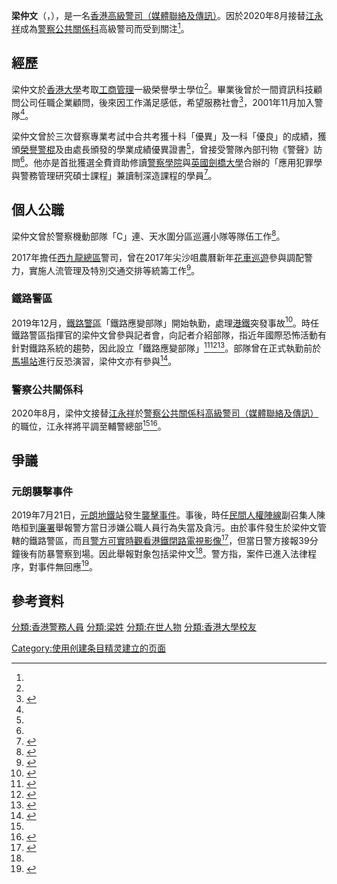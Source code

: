 {{Distinguish|梁仲文 (導演)}}
{{Infobox_officeholder
| name = 梁仲文
| image name = 
| width = 
| Sex = 男
| now = 警察公共關係科高級警司
| period = 2020年8月3日 -
| different name = 「Man Sir」<ref name="SING1"/>
| Native place = 
| date of birth = 
| date of death = 
| place of birth = 
| nationality = {{CNHK}}
| place of death = 
| spouse = 
| relatives = 
| educate =
*[[香港大學|香港大學]]工商管理學士
| past = 
*[[鐵路警區|鐵路警區]]指揮官
*[[西九龍總區|西九龍總區]]警司
*警察機動部隊隊員
}}
'''梁仲文'''（{{lang-en|Leung Chung-man}}，{{bd|？||||}}），是一名[[高級警司#香港|香港高級警司（媒體聯絡及傳訊）]]。因於2020年8月接替[[江永祥|江永祥]]成為[[警察公共關係科|警察公共關係科]]高級警司而受到關注<ref name="INTRO"/>。

== 經歷 ==
梁仲文於[[香港大學|香港大學]]考取[[工商管理|工商管理]]一級榮譽學士學位<ref name="INTRO"/>。畢業後曾於一間資訊科技顧問公司任職企業顧問，後來因工作滿足感低，希望服務社會<ref name="INTRO">{{cite news |author1=鄭珊嬌 |title=從商不滿足 梁仲文為理想當警察 |url=http://www.singpao.com.hk/index.php?fi=news1&id=8351 |accessdate=2020-08-14 |work=成報 |date=2016-10-31 |archive-date=2020-09-01 |archive-url=https://web.archive.org/web/20200901063315/http://www.singpao.com.hk/index.php?fi=news1&id=8351 |dead-url=no }}</ref>，2001年11月加入警隊<ref name="GOV" />。

梁仲文曾於三次督察專業考試中合共考獲十科「優異」及一科「優良」的成績，獲頒[[榮譽警棍|榮譽警棍]]及由處長頒發的學業成績優異證書<ref name="GOV" />，曾接受警隊內部刊物《警聲》訪問<ref name="apple" />。他亦是首批獲選全費資助修讀[[警察學院|警察學院]]與[[劍橋大學|英國劍橋大學]]合辦的「應用犯罪學與警務管理研究碩士課程」兼讀制深造課程的學員<ref name="SING1">{{cite news |title=警察公共關係科掌傳媒關係骨幹換班 梁仲文今接任 江永祥平調輔警總部 |url=http://www.singpao.com.hk/index.php?fi=hot&id=113605 |accessdate=2020-08-14 |work=成報 |date=2020-08-03 |archive-date=2020-09-01 |archive-url=https://web.archive.org/web/20200901063319/http://www.singpao.com.hk/index.php?fi=hot&id=113605 |dead-url=no }}</ref>。

== 個人公職 ==
梁仲文曾於警察機動部隊「C」連、天水圍分區巡邏小隊等隊伍工作<ref name="GOV">{{cite web |title=督察梁仲文專業試 共考獲「十優」佳績 |url=https://www.police.gov.hk/offbeat/775/chi/n04.htm |website=www.police.gov.hk |accessdate=2020-08-14 |archive-date=2019-10-05 |archive-url=https://web.archive.org/web/20191005162548/https://www.police.gov.hk/offbeat/775/chi/n04.htm |dead-url=no }}</ref>。

2017年擔任[[西九龍總區|西九龍總區]]警司，曾在2017年尖沙咀農曆新年[[花車巡遊|花車巡遊]]參與調配警力，實施人流管理及特別交通交排等統籌工作<ref>{{cite news |title=警採特別措施配合新春活動 |url=https://www.news.gov.hk/tc/categories/law_order/html/2017/01/20170126_153642.lin.shtml |accessdate=2020-08-16 |work=Hong Kong's Information Services Department |date=2017-01-26 |language=zh-hk |archive-date=2020-09-01 |archive-url=https://web.archive.org/web/20200901063257/https://www.news.gov.hk/tc/categories/law_order/html/2017/01/20170126_153642.lin.shtml |dead-url=no }}</ref>。

===鐵路警區===
2019年12月，[[鐵路警區|鐵路警區]]「鐵路應變部隊」開始執勤，處理[[港鐵|港鐵]]突發事故<ref>{{Cite web|url=https://www.hk01.com/%E7%A4%BE%E6%9C%83%E6%96%B0%E8%81%9E/273937/%E8%AD%A6%E5%AF%9F%E9%90%B5%E8%B7%AF%E6%87%89%E8%AE%8A%E9%83%A8%E9%9A%8A%E4%B8%8B%E5%91%A8%E6%97%A5%E8%B5%B7%E5%9F%B7%E5%8B%A4-%E8%83%8C%E5%9B%8A%E8%97%8F%E6%9C%80%E6%96%B0mpx%E8%A1%9D%E9%8B%92%E6%A7%8D%E5%B7%A1%E9%AB%98%E5%8D%B1%E8%BB%8A%E7%AB%99|title=警察鐵路應變部隊下周日起執勤　背囊藏最新MPX衝鋒槍巡高危車站|date=2018-12-21|work=香港01|accessdate=2020-08-16|archive-date=2019-12-12|archive-url=https://web.archive.org/web/20191212151550/https://www.hk01.com/%E7%A4%BE%E6%9C%83%E6%96%B0%E8%81%9E/273937/%E8%AD%A6%E5%AF%9F%E9%90%B5%E8%B7%AF%E6%87%89%E8%AE%8A%E9%83%A8%E9%9A%8A%E4%B8%8B%E5%91%A8%E6%97%A5%E8%B5%B7%E5%9F%B7%E5%8B%A4-%E8%83%8C%E5%9B%8A%E8%97%8F%E6%9C%80%E6%96%B0mpx%E8%A1%9D%E9%8B%92%E6%A7%8D%E5%B7%A1%E9%AB%98%E5%8D%B1%E8%BB%8A%E7%AB%99|dead-url=no}}</ref>。時任鐵路警區指揮官的梁仲文曾參與記者會，向記者介紹部隊，指近年國際恐怖活動有針對鐵路系統的趨勢，因此設立「鐵路應變部隊」<ref>{{Cite web|url=https://news.mingpao.com/ins/%E6%B8%AF%E8%81%9E/article/20181221/s00001/1545374459954/%E3%80%90%E7%9F%AD%E7%89%87%E3%80%91%E5%9C%8B%E9%9A%9B%E6%81%90%E6%80%96%E6%B4%BB%E5%8B%95%E6%9C%89%E9%87%9D%E5%B0%8D%E9%90%B5%E8%B7%AF%E8%B6%A8%E5%8B%A2-%E8%AD%A6%E9%90%B5%E8%B7%AF%E6%87%89%E8%AE%8A%E9%83%A8%E9%9A%8A%E6%98%9F%E6%9C%9F%E6%97%A5%E8%B5%B7%E3%80%8C%E5%87%BA%E6%9B%B4%E3%80%8D|title=【短片】國際恐怖活動有針對鐵路趨勢　警鐵路應變部隊星期日起「出更」 (14:48)|date=2018-12-21|work=明報|accessdate=2020-08-16|archive-date=2020-09-01|archive-url=https://web.archive.org/web/20200901063258/https://news.mingpao.com/ins/%E6%B8%AF%E8%81%9E/article/20181221/s00001/1545374459954/%E3%80%90%E7%9F%AD%E7%89%87%E3%80%91%E5%9C%8B%E9%9A%9B%E6%81%90%E6%80%96%E6%B4%BB%E5%8B%95%E6%9C%89%E9%87%9D%E5%B0%8D%E9%90%B5%E8%B7%AF%E8%B6%A8%E5%8B%A2-%E8%AD%A6%E9%90%B5%E8%B7%AF%E6%87%89%E8%AE%8A%E9%83%A8%E9%9A%8A%E6%98%9F%E6%9C%9F%E6%97%A5%E8%B5%B7%E3%80%8C%E5%87%BA%E6%9B%B4%E3%80%8D|dead-url=no}}</ref><ref>{{Cite web|url=https://hk.on.cc/hk/bkn/cnt/news/20181221/bkn-20181221134207436-1221_00822_001.html|title=警首支鐵路反恐應變部隊　高危轉車站巡邏|date=2018-12-21|work=on.cc東網|accessdate=2020-08-15|archive-date=2020-09-01|archive-url=https://web.archive.org/web/20200901063324/https://hk.on.cc/hk/bkn/cnt/news/20181221/bkn-20181221134207436-1221_00822_001.html|dead-url=no}}</ref><ref>{{Cite web|url=https://hk.appledaily.com/local/20181222/BR6JVKHTFWXNRNA3RPHUBUR7ZM/|title=巡邏反恐　鐵路應變部隊明執勤|date=2018-12-22|work=蘋果日報 (香港)|accessdate=2020-08-15|archive-date=2020-09-01|archive-url=https://web.archive.org/web/20200901063311/https://hk.appledaily.com/local/20181222/BR6JVKHTFWXNRNA3RPHUBUR7ZM/|dead-url=yes}}</ref>。部隊曾在正式執勤前於[[馬場站_(香港)|馬場站]]進行反恐演習，梁仲文亦有參與<ref>{{Cite web|url=http://paper.wenweipo.com/2018/12/22/YO1812220011.htm|title=鐵路反恐隊明日「出更」|date=2018-12-22|work=文匯報 (香港)|accessdate=2020-08-15|archive-date=2018-12-22|archive-url=https://web.archive.org/web/20181222010056/http://paper.wenweipo.com/2018/12/22/YO1812220011.htm|dead-url=no}}</ref>。

===警察公共關係科===
2020年8月，梁仲文接替[[江永祥|江永祥]]於[[警察公共關係科|警察公共關係科]][[高級警司|高級警司（媒體聯絡及傳訊）]]的職位，江永祥將平調至輔警總部<ref name="SING1" /><ref name="apple">{{Cite web|url=https://hk.appledaily.com/local/20200804/J4TT3V26V3X4QCR3MIORNYC7OE/|title=江永祥　高振邦　傳調離PPRB|date=2020-08-04|work=蘋果日報 (香港)|accessdate=2020-08-04|archive-date=2020-09-01|archive-url=https://web.archive.org/web/20200901063312/https://hk.appledaily.com/local/20200804/J4TT3V26V3X4QCR3MIORNYC7OE/|dead-url=yes}}</ref>。

== 爭議 ==
===元朗襲擊事件===
{{Main|元朗襲擊事件}}
2019年7月21日，[[元朗站_(西鐵綫)|元朗地鐵站]]發生[[元朗襲擊事件|襲擊事件]]。事後，時任[[民間人權陣線|民間人權陣線]]副召集人陳皓桓到[[廉政公署_(香港)|廉署]]舉報警方當日涉嫌公職人員行為失當及貪污。由於事件發生於梁仲文管轄的鐵路警區，而且[[元朗襲擊事件#警方能實時看港鐵閉路電視|警方可實時觀看港鐵閉路電視影像]]<ref>{{Cite web|url=https://news.mingpao.com/ins/%E6%B8%AF%E8%81%9E/article/20190821/s00001/1566384583712/%E3%80%90%E9%80%83%E7%8A%AF%E6%A2%9D%E4%BE%8B%E3%80%91%E8%AD%A6%E6%96%B9%E6%89%BF%E8%AA%8D%E9%90%B5%E8%B7%AF%E8%AD%A6%E5%8D%80%E5%8F%AF%E5%AF%A6%E6%99%82%E7%9C%8B%E6%B8%AF%E9%90%B5%E9%96%89%E8%B7%AF%E9%9B%BB%E8%A6%96|title=【逃犯條例】警方承認鐵路警區可實時看港鐵閉路電視 (21:10)|date=2019-08-21|work=明報|accessdate=2020-08-16|archive-date=2019-09-13|archive-url=https://web.archive.org/web/20190913200152/https://news.mingpao.com/ins/%e6%b8%af%e8%81%9e/article/20190821/s00001/1566384583712/%e3%80%90%e9%80%83%e7%8a%af%e6%a2%9d%e4%be%8b%e3%80%91%e8%ad%a6%e6%96%b9%e6%89%bf%e8%aa%8d%e9%90%b5%e8%b7%af%e8%ad%a6%e5%8d%80%e5%8f%af%e5%af%a6%e6%99%82%e7%9c%8b%e6%b8%af%e9%90%b5%e9%96%89%e8%b7%af%e9%9b%bb%e8%a6%96|dead-url=no}}</ref>，但當日警方接報39分鐘後有防暴警察到場。因此舉報對象包括梁仲文<ref name="NICK"/>。警方指，案件已進入法律程序，對事件無回應<ref name="NICK">{{cite news |author1=歐陽靜琳 |author2=李明佑 |title=稱警縱容元朗襲擊 民陣工黨向廉署舉報 |url=https://skypost.ulifestyle.com.hk/article/2411148/%E7%A8%B1%E8%AD%A6%E7%B8%B1%E5%AE%B9%E5%85%83%E6%9C%97%E8%A5%B2%E6%93%8A%20%E6%B0%91%E9%99%A3%E5%B7%A5%E9%BB%A8%E5%90%91%E5%BB%89%E7%BD%B2%E8%88%89%E5%A0%B1 |accessdate=2020-08-14 |work=晴報 |date=2019-07-26 |archive-date=2020-09-01 |archive-url=https://web.archive.org/web/20200901063323/https://skypost.ulifestyle.com.hk/article/2411148/%E7%A8%B1%E8%AD%A6%E7%B8%B1%E5%AE%B9%E5%85%83%E6%9C%97%E8%A5%B2%E6%93%8A%20%E6%B0%91%E9%99%A3%E5%B7%A5%E9%BB%A8%E5%90%91%E5%BB%89%E7%BD%B2%E8%88%89%E5%A0%B1 |dead-url=no }}</ref>。

== 參考資料 ==
{{Reflist|2}}

[[Category:使用创建条目精灵建立的页面|Category:使用创建条目精灵建立的页面]]
[[分類:香港警務人員|分類:香港警務人員]]
[[分類:梁姓|分類:梁姓]]
[[分類:在世人物|分類:在世人物]]
[[分類:香港大學校友|分類:香港大學校友]]

{{香港逃犯條例爭議}}